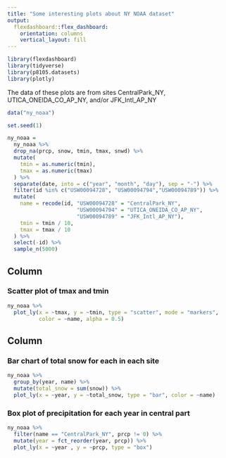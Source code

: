 ```yaml
---
title: "Some interesting plots about NY NOAA dataset"
output: 
  flexdashboard::flex_dashboard:
    orientation: columns
    vertical_layout: fill
---
```


```r
library(flexdashboard)
library(tidyverse)
library(p8105.datasets)
library(plotly)
```

The data of these plots are from sites CentralPark_NY, UTICA_ONEIDA_CO_AP_NY, and/or JFK_Intl_AP_NY

```r
data("ny_noaa")

set.seed(1)

ny_noaa = 
  ny_noaa %>% 
  drop_na(prcp, snow, tmin, tmax, snwd) %>% 
  mutate(
    tmin = as.numeric(tmin),
    tmax = as.numeric(tmax)
  ) %>% 
  separate(date, into = c("year", "month", "day"), sep = "-") %>% 
  filter(id %in% c("USW00094728", "USW00094794","USW00094789")) %>% 
  mutate(
    name = recode(id, "USW00094728" = "CentralPark_NY",
                      "USW00094794" = "UTICA_ONEIDA_CO_AP_NY",
                      "USW00094789" = "JFK_Intl_AP_NY"),
    tmin = tmin / 10,
    tmax = tmax / 10
  ) %>% 
  select(-id) %>% 
  sample_n(5000)
```


Column {data-width=600}
-----------------------------------------------------------------------

### Scatter plot of tmax and tmin

```r
ny_noaa %>% 
  plot_ly(x = ~tmax, y = ~tmin, type = "scatter", mode = "markers", 
          color = ~name, alpha = 0.5)
```

Column {data-width=400}
-----------------------------------------------------------------------

### Bar chart of total snow for each in each site

```r
ny_noaa %>% 
  group_by(year, name) %>% 
  mutate(total_snow = sum(snow)) %>% 
  plot_ly(x = ~year, y = ~total_snow, type = "bar", color = ~name)
```

### Box plot of precipitation for each year in central part

```r
ny_noaa %>% 
  filter(name == "CentralPark_NY", prcp != 0) %>% 
  mutate(year = fct_reorder(year, prcp)) %>% 
  plot_ly(x = ~year , y = ~prcp, type = "box")
```

